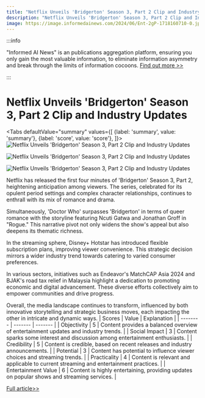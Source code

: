 ```yaml
---
title: "Netflix Unveils 'Bridgerton' Season 3, Part 2 Clip and Industry Updates"
description: "Netflix Unveils 'Bridgerton' Season 3, Part 2 Clip and Industry Updates"
image: https://image.informedainews.com/2024/06/Ent-2gP-1718160710-0.jpg
---
```



:::info

"Informed AI News" is an publications aggregation platform, ensuring you only gain the most valuable information, to eliminate information asymmetry and break through the limits of information cocoons.  [Find out more >>](/docs/guides)

:::

# Netflix Unveils 'Bridgerton' Season 3, Part 2 Clip and Industry Updates


<Tabs
	defaultValue="summary"
	values={[
	{label: 'summary', value: 'summary'},
	{label: 'score', value: 'score'},
]}>
<TabItem value="summary">
<img
  src="https://image.informedainews.com/2024/06/Ent-2gP-1718160710-0.jpg"
  alt="Netflix Unveils 'Bridgerton' Season 3, Part 2 Clip and Industry Updates"
/>

<img
  src="https://image.informedainews.com/2024/06/Ent-U4i-1718160710-1.jpg"
  alt="Netflix Unveils 'Bridgerton' Season 3, Part 2 Clip and Industry Updates"
/>

<img
  src="https://image.informedainews.com/2024/06/Ent-roT-1718160710-2.jpg"
  alt="Netflix Unveils 'Bridgerton' Season 3, Part 2 Clip and Industry Updates"
/>



Netflix has released the first four minutes of 'Bridgerton' Season 3, Part 2, heightening anticipation among viewers. The series, celebrated for its opulent period settings and complex character relationships, continues to enthrall with its mix of romance and drama.

Simultaneously, 'Doctor Who' surpasses 'Bridgerton' in terms of queer romance with the storyline featuring Ncuti Gatwa and Jonathan Groff in "Rogue." This narrative pivot not only widens the show's appeal but also deepens its thematic richness.

In the streaming sphere, Disney+ Hotstar has introduced flexible subscription plans, improving viewer convenience. This strategic decision mirrors a wider industry trend towards catering to varied consumer preferences.

In various sectors, initiatives such as Endeavor's MatchCAP Asia 2024 and BJAK's road tax relief in Malaysia highlight a dedication to promoting economic and digital advancement. These diverse efforts collectively aim to empower communities and drive progress.

Overall, the media landscape continues to transform, influenced by both innovative storytelling and strategic business moves, each impacting the other in intricate and dynamic ways.
</TabItem>
<TabItem value="score">
	| Scores     | Value   | Explanation |
	| -------- | ------- | ------- |
	| Objectivity  | 5    | Content provides a balanced overview of entertainment updates and industry trends.    |
	| Social Impact | 3     | Content sparks some interest and discussion among entertainment enthusiasts.    |
	| Credibility    | 5    | Content is credible, based on recent releases and industry announcements.    |
	| Potential    | 3    | Content has potential to influence viewer choices and streaming trends.    |
	| Practicality    | 4    | Content is relevant and applicable to current streaming and entertainment practices.    |
	| Entertainment Value    | 6    | Content is highly entertaining, providing updates on popular shows and streaming services.    |
</TabItem>
</Tabs>

[Full article>>](https://sea.mashable.com/tv-shows/33000/netflix-releases-the-first-4-minutes-of-bridgerton-season-3-part-2)
